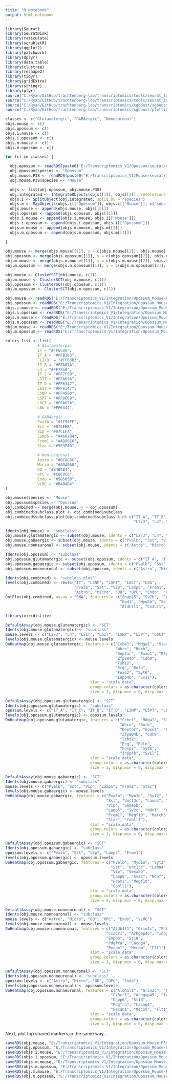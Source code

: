 ```yaml
---
title: "R Notebook"
output: html_notebook
---
```



```r

library(Seurat)
library(SeuratDisk)
library(reticulate)
library(scrubletR)
library(ggplot2)
library(patchwork)
library(dplyr)
library(data.table)
library(clustree)
library(reshape2)
library(tidyr)
library(gridExtra)
library(stringr)
library(plyr)
source("C:/Ryan/GitHub/trachtenberg-lab/transcriptomics/tools/seurat_functions.R")
source("C:/Ryan/GitHub/trachtenberg-lab/transcriptomics/tools/seurat_integration_functions.R")
source("C:/Ryan/GitHub/trachtenberg-lab/transcriptomics/xgboost/xgboost_train.R")
source("C:/Ryan/GitHub/trachtenberg-lab/transcriptomics/xgboost/plottingFxns.R")

classes <- c("Glutamatergic", "GABAergic", "Nonneuronal")
objs.mouse <- c()
objs.opossum <- c()
objs.i.mouse <- c()
objs.i.opossum <- c()
objs.m.mouse <- c()
objs.m.opossum <- c()

for (cl in classes) {

  obj.opossum <- readRDS(paste0("E:/Transcriptomics_V1/Opossum/seurat/opossum_v1_", tolower(cl), "_processed.rds"))
  obj.opossum$species <- "Opossum"
  obj.mouse.P38 <- readRDS(paste0("E:/Transcriptomics_V1/Mouse/seurat/mouse_v1_P38_", tolower(cl), "_processed.rds"))
  obj.mouse.P38$species <- "Mouse"

  objs <- list(obj.opossum, obj.mouse.P38)
  obj.integrated <- IntegrateObjects(objs[[1]], objs[[2]], resolutions = c(1, 2), nfeatures = 3000, subsample = TRUE)
  objs.i <- SplitObject(obj.integrated, split.by = "species")
  objs.m <- MapObjects(objs.i[["Opossum"]], objs.i[["Mouse"]], c("subclass", "type"), assay = "integrated")
  objs.mouse <- append(objs.mouse, objs[[2]])
  objs.opossum <- append(objs.opossum, objs[[1]])
  objs.i.mouse <- append(objs.i.mouse, objs.i[["Mouse"]])
  objs.i.opossum <- append(objs.i.opossum, objs.i[["Opossum"]])
  objs.m.mouse <- append(objs.m.mouse, objs.m[[2]])
  objs.m.opossum <- append(objs.m.opossum, objs.m[[1]])
  
}

obj.mouse <- merge(objs.mouse[[1]], y = c(objs.mouse[[2]], objs.mouse[[3]]))
obj.opossum <- merge(objs.opossum[[1]], y = c(objs.opossum[[2]], objs.opossum[[3]]))
obj.m.mouse <- merge(objs.m.mouse[[1]], y = c(objs.m.mouse[[2]], objs.m.mouse[[3]]))
obj.m.opossum <- merge(objs.m.opossum[[1]], y = c(objs.m.opossum[[2]], objs.m.opossum[[3]]))

```


```r

obj.mouse <- ClusterSCT(obj.mouse, c(1))
obj.m.mouse <- ClusterSCT(obj.m.mouse, c(1))
obj.opossum <- ClusterSCT(obj.opossum, c(1))
obj.m.opossum <- ClusterSCT(obj.m.opossum, c(1))

```


```r

obj.mouse <- readRDS("E:/Transcriptomics_V1/Integration/Opossum_Mouse-P38/obj_mouse.rds")
obj.opossum <- readRDS("E:/Transcriptomics_V1/Integration/Opossum_Mouse-P38/obj_opossum.rds")
objs.i.mouse <- readRDS("E:/Transcriptomics_V1/Integration/Opossum_Mouse-P38/obj_i_mouse.rds")
objs.i.opossum <- readRDS("E:/Transcriptomics_V1/Integration/Opossum_Mouse-P38/obj_i_opossum.rds")
objs.m.mouse <- readRDS("E:/Transcriptomics_V1/Integration/Opossum_Mouse-P38/objs_m_mouse.rds")
objs.m.opossum <- readRDS("E:/Transcriptomics_V1/Integration/Opossum_Mouse-P38/objs_m_opossum.rds")
obj.m.mouse <- readRDS("E:/Transcriptomics_V1/Integration/Opossum_Mouse-P38/obj_m_mouse.rds")
obj.m.opossum <- readRDS("E:/Transcriptomics_V1/Integration/Opossum_Mouse-P38/obj_m_opossum.rds")

```


```r

colors_list <- list(
              # Glutamatergic
              IT = "#FF6C88",
              IT_A = "#FFB3B3",
              `L2/3` = "#FFB3B3",
              IT_B = "#FFA07A",
              L4 = "#FF7F50",
              IT_C = "#FF7F50",
              L5IT = "#FFA07A",
              IT_D = "#FF6347",
              L6IT = "#FF6347",
              L5NP = "#FF4500",
              L5PT = "#FF8C69",
              L6CT = "#FFA07A",
              L6b = "#FF6347",
            
              # GABAergic
              Pvalb = "#1E90FF",
              Sst = "#87CEEB",
              Vip = "#87CEFA",
              Lamp5 = "#4682B4",
              Frem1 = "#ADD8E6",
              Stac = "#5F9EA0",
            
              # Non-neuronal
              Astro = "#8C8C8C",
              Micro = "#A0A0A0",
              OD = "#B4B4B4",
              OPC = "#C8C8C8",
              Endo = "#505050",
              VLMC = "#B4B4B4"
)

```


```r

obj.mouse$species <- "Mouse"
obj.opossum$species <- "Opossum"
obj.combined <- merge(obj.mouse, y = obj.opossum)
obj.combined$subclass.plot <- obj.combined$subclass
obj.combined$subclass.plot[obj.combined$subclass %in% c("IT_A", "IT_B", "IT_C", "IT_D", "IT_E", 
                                                        "L2/3", "L4", "L5IT", "L6IT")] <- "IT"

Idents(obj.mouse) <- "subclass"
obj.mouse.glutamatergic <- subset(obj.mouse, idents = c("L2/3", "L4", "L5IT", "L6IT", "L5NP", "L5PT", "L6CT", "L6b"))
obj.mouse.gabaergic <- subset(obj.mouse, idents = c("Pvalb", "Sst", "Vip", "Lamp5", "Frem1", "Stac"))
obj.mouse.nonneuronal <- subset(obj.mouse, idents = c("Astro", "Micro", "OD", "OPC", "Endo", "VLMC"))

Idents(obj.opossum) <- "subclass"
obj.opossum.glutamatergic <- subset(obj.opossum, idents = c("IT_A", "IT_B", "IT_C", "IT_D", "L5NP", "L5PT", "L6CT", "L6b"))
obj.opossum.gabaergic <- subset(obj.opossum, idents = c("Pvalb", "Sst", "Vip", "Lamp5", "Frem1"))
obj.opossum.nonneuronal <- subset(obj.opossum, idents = c("Astro", "Micro", "OD", "OPC", "Endo"))

```


```r

Idents(obj.combined) <- "subclass.plot"
levels(obj.combined) <- rev(c("IT", "L5NP", "L5PT", "L6CT", "L6b",
                              "Pvalb", "Sst", "Vip", "Lamp5", "Frem1", "Stac", 
                              "Astro", "Micro", "OD", "OPC", "Endo", "VLMC"))
DotPlot(obj.combined, assay = "RNA", features = c("Snap25", "Sv2b", "Cux2", "Rorb", "Deptor", "Etv1", "Trpc4", "Foxp2", "Lin28b", 
                                                  "Gad1", "Myo5b", "Sst", "Vip", "Lamp5", "Frem1", "Stac", 
                                                  "Aldh1l1", "Cx3cr1", "Mog", "Pdgfra", "Flt1", "Slc47a1"), cols = c("#a6a6a6", "#c692b8"), split.by = "species", scale = TRUE) + theme(axis.text.x=element_text(angle = 90, vjust = 0.4))

```


```r

library(viridisLite)

DefaultAssay(obj.mouse.glutamatergic) <- "SCT"
Idents(obj.mouse.glutamatergic) <- "subclass"
mouse.levels <- c("L2/3", "L4", "L5IT", "L6IT", "L5NP", "L5PT", "L6CT", "L6b")
levels(obj.mouse.glutamatergic) <- mouse.levels
DoHeatmap(obj.mouse.glutamatergic, features = c("Ccbe1", "Mdga1", "Stard8", "Cux2", 
                                                "Whrn", "Rorb", 
                                                "Deptor", "Foxo1", "Ptprm", 
                                                "Zfp804b", "Cdh9", 
                                                "Tshz2", 
                                                "Erg", "Reln", 
                                                "Foxp2", "Syt6", 
                                                "Inpp4b", "Svil"), 
                                     slot = "scale.data", 
                                     group.colors = as.character(colors_list[mouse.levels]), 
                                     size = 3, disp.min = 0, disp.max = 3) + scale_fill_viridis(option = "A")

DefaultAssay(obj.opossum.glutamatergic) <- "SCT"
Idents(obj.opossum.glutamatergic) <- "subclass"
opossum.levels <- c("IT_A", "IT_C", "IT_B", "IT_D", "L5NP", "L5PT", "L6CT", "L6b")
levels(obj.opossum.glutamatergic) <- opossum.levels
DoHeatmap(obj.opossum.glutamatergic, features = c("Ccbe1", "Mdga1", "Stard8", "Cux2", 
                                                  "Whrn", "Rorb", 
                                                  "Deptor", "Foxo1", "Ptprm", 
                                                  "Zfp804b", "Cdh9", 
                                                  "Tshz2", 
                                                  "Erg", "Reln", 
                                                  "Foxp2", "Syt6", 
                                                  "Inpp4b", "Svil"), 
                                     slot = "scale.data", 
                                     group.colors = as.character(colors_list[opossum.levels]), 
                                     size = 3, disp.min = 0, disp.max = 3) + scale_fill_viridis(option = "A")

```


```r

DefaultAssay(obj.mouse.gabaergic) <- "SCT"
Idents(obj.mouse.gabaergic) <- "subclass"
mouse.levels <- c("Pvalb", "Sst", "Vip", "Lamp5", "Frem1", "Stac")
levels(obj.mouse.gabaergic) <- mouse.levels
DoHeatmap(obj.mouse.gabaergic, features = c("Pvalb", "Myo1e", "Syt2", "Myo5b", "Cemip", "Plcxd3", "Nek7", 
                                            "Sst", "Unc13c", "Lama4", "Ptpru", "Grik3", "Tmcc3", 
                                            "Vip", "Sema5b", 
                                            "Lamp5", "Sv2c", "Ndnf", "Crispld1", "Atp6ap1l", 
                                            "Frem1", "Megf10", "March3", 
                                            "Stac", "Cobll1"), 
                                     slot = "scale.data", 
                                     group.colors = as.character(colors_list[mouse.levels]), 
                                     size = 3, disp.min = 0, disp.max = 3) + scale_fill_viridis(option = "A")

DefaultAssay(obj.opossum.gabaergic) <- "SCT"
Idents(obj.opossum.gabaergic) <- "subclass"
opossum.levels <- c("Pvalb", "Sst", "Vip", "Lamp5", "Frem1")
levels(obj.opossum.gabaergic) <- opossum.levels
DoHeatmap(obj.opossum.gabaergic, features = c("Pvalb", "Myo1e", "Syt2", "Myo5b", "Cemip", "Plcxd3", "Nek7", 
                                              "Sst", "Unc13c", "Lama4", "Ptpru", "Grik3", "Tmcc3", 
                                              "Vip", "Sema5b", 
                                              "Lamp5", "Sv2c", "Ndnf", "Crispld1", "Atp6ap1l", 
                                              "Frem1", "Megf10", 
                                              "Cobll1"), 
                                     slot = "scale.data", 
                                     group.colors = as.character(colors_list[opossum.levels]), 
                                     size = 3, disp.min = 0, disp.max = 3) + scale_fill_viridis(option = "A")

```


```r

DefaultAssay(obj.mouse.nonneuronal) <- "SCT"
Idents(obj.mouse.nonneuronal) <- "subclass"
mouse.levels <- c("Astro", "Micro", "OD", "OPC", "Endo", "VLMC")
levels(obj.mouse.nonneuronal) <- mouse.levels
DoHeatmap(obj.mouse.nonneuronal, features = c("Aldh1l1", "Grin2c", "Phkg1", 
                                            "Cx3cr1", "Arhgap45", "Inpp5d", 
                                            "Enpp6", "St18", 
                                            "Pdgfra", "Cacng4", 
                                            "Pecam1", "Mecom", "Flt1"), 
                                     slot = "scale.data", 
                                     group.colors = as.character(colors_list[mouse.levels]), 
                                     size = 3, disp.min = 0, disp.max = 3) + scale_fill_viridis(option = "A")

DefaultAssay(obj.opossum.nonneuronal) <- "SCT"
Idents(obj.opossum.nonneuronal) <- "subclass"
opossum.levels <- c("Astro", "Micro", "OD", "OPC", "Endo")
levels(obj.opossum.nonneuronal) <- opossum.levels
DoHeatmap(obj.opossum.nonneuronal, features = c("Aldh1l1", "Grin2c", "Phkg1", 
                                              "Cx3cr1", "Arhgap45", "Inpp5d", 
                                              "Enpp6", "St18", 
                                              "Pdgfra", "Cacng4", 
                                              "Pecam1", "Mecom", "Flt1"), 
                                     slot = "scale.data", 
                                     group.colors = as.character(colors_list[opossum.levels]), 
                                     size = 3, disp.min = 0, disp.max = 3) + scale_fill_viridis(option = "A")

```


Next, plot top shared markers in the same way...


```r

saveRDS(obj.mouse, "E:/Transcriptomics_V1/Integration/Opossum_Mouse-P38/obj_mouse.rds")
saveRDS(obj.opossum, "E:/Transcriptomics_V1/Integration/Opossum_Mouse-P38/obj_opossum.rds")
saveRDS(objs.i.mouse, "E:/Transcriptomics_V1/Integration/Opossum_Mouse-P38/obj_i_mouse.rds")
saveRDS(objs.i.opossum, "E:/Transcriptomics_V1/Integration/Opossum_Mouse-P38/obj_i_opossum.rds")
saveRDS(objs.m.mouse, "E:/Transcriptomics_V1/Integration/Opossum_Mouse-P38/objs_m_mouse.rds")
saveRDS(objs.m.opossum, "E:/Transcriptomics_V1/Integration/Opossum_Mouse-P38/objs_m_opossum.rds")
saveRDS(obj.m.mouse, "E:/Transcriptomics_V1/Integration/Opossum_Mouse-P38/obj_m_mouse.rds")
saveRDS(obj.m.opossum, "E:/Transcriptomics_V1/Integration/Opossum_Mouse-P38/obj_m_opossum.rds")

```

